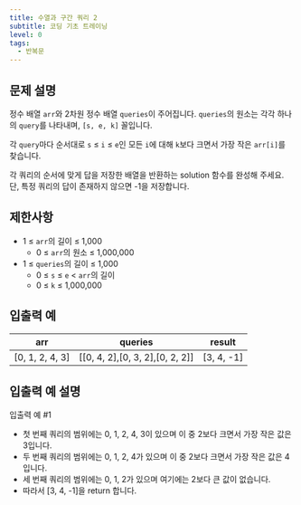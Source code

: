 ```yaml
---
title: 수열과 구간 쿼리 2
subtitle: 코딩 기초 트레이닝
level: 0
tags:
  - 반복문
---
```


## 문제 설명

정수 배열 `arr`와 2차원 정수 배열 `queries`이 주어집니다. `queries`의 원소는 각각 하나의 `query`를 나타내며, `[s, e, k]` 꼴입니다.

각 `query`마다 순서대로 `s` ≤ `i` ≤ `e`인 모든 `i`에 대해 `k`보다 크면서 가장 작은 `arr[i]`를 찾습니다.

각 쿼리의 순서에 맞게 답을 저장한 배열을 반환하는 solution 함수를 완성해 주세요.\
단, 특정 쿼리의 답이 존재하지 않으면 -1을 저장합니다.

## 제한사항

- 1 ≤ `arr`의 길이 ≤ 1,000
  - 0 ≤ `arr`의 원소 ≤ 1,000,000
- 1 ≤ `queries`의 길이 ≤ 1,000
  - 0 ≤ `s` ≤ `e` < `arr`의 길이
  - 0 ≤ `k` ≤ 1,000,000

## 입출력 예

| arr               | queries                                 | result       |
| ----------------- | --------------------------------------- | ------------ |
| \[0, 1, 2, 4, 3\] | \[\[0, 4, 2\],\[0, 3, 2\],\[0, 2, 2\]\] | \[3, 4, -1\] |

## 입출력 예 설명

입출력 예 #1

- 첫 번째 쿼리의 범위에는 0, 1, 2, 4, 3이 있으며 이 중 2보다 크면서 가장 작은 값은 3입니다.
- 두 번째 쿼리의 범위에는 0, 1, 2, 4가 있으며 이 중 2보다 크면서 가장 작은 값은 4입니다.
- 세 번째 쿼리의 범위에는 0, 1, 2가 있으며 여기에는 2보다 큰 값이 없습니다.
- 따라서 \[3, 4, -1\]을 return 합니다.
